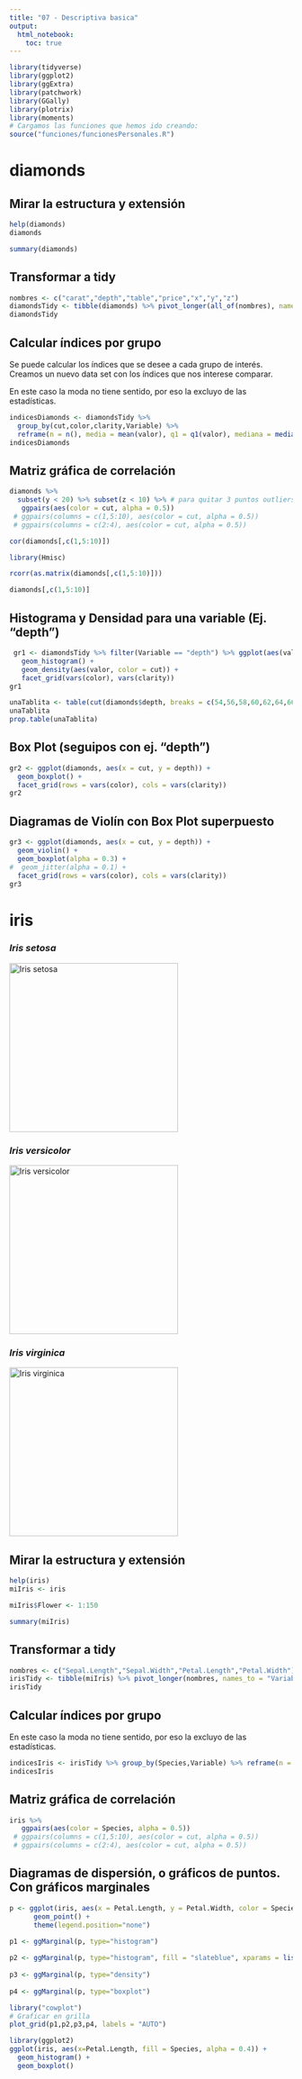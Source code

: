 ```yaml
---
title: "07 - Descriptiva basica"
output: 
  html_notebook: 
    toc: true
---
```


```r
library(tidyverse)
library(ggplot2)
library(ggExtra)
library(patchwork)
library(GGally)
library(plotrix)
library(moments)
# Cargamos las funciones que hemos ido creando:
source("funciones/funcionesPersonales.R")
```

# diamonds

## Mirar la estructura y extensión

```r
help(diamonds)
diamonds
```

```r
summary(diamonds)
```

## Transformar a tidy

```r
nombres <- c("carat","depth","table","price","x","y","z")
diamondsTidy <- tibble(diamonds) %>% pivot_longer(all_of(nombres), names_to = "Variable", values_to = "valor")
diamondsTidy
```

## Calcular índices por grupo

Se puede calcular los índices que se desee a cada grupo de interés. Creamos un nuevo data set con los índices que nos interese comparar.

En este caso la moda no tiene sentido, por eso la excluyo de las estadísticas.

```r
indicesDiamonds <- diamondsTidy %>% 
  group_by(cut,color,clarity,Variable) %>% 
  reframe(n = n(), media = mean(valor), q1 = q1(valor), mediana = median(valor),q3 = q3(valor), sd = sd(valor), varianza = var(valor), cv = sd/media, EE = std.error(valor), asimetria = skewness(valor), curtosis = kurtosis(valor), "IC95-" = ic95(valor)[1], "IC95+" = ic95(valor)[2])
indicesDiamonds
```

## Matriz gráfica de correlación

```r
diamonds %>% 
  subset(y < 20) %>% subset(z < 10) %>% # para quitar 3 puntos outliers
   ggpairs(aes(color = cut, alpha = 0.5))
 # ggpairs(columns = c(1,5:10), aes(color = cut, alpha = 0.5))
 # ggpairs(columns = c(2:4), aes(color = cut, alpha = 0.5))
```

```r
cor(diamonds[,c(1,5:10)])
```
```r
library(Hmisc)

rcorr(as.matrix(diamonds[,c(1,5:10)]))
```
```r
diamonds[,c(1,5:10)]
```


## Histograma y Densidad para una variable (Ej. "depth")

```r
 gr1 <- diamondsTidy %>% filter(Variable == "depth") %>% ggplot(aes(valor, after_stat(density))) + 
   geom_histogram() +
   geom_density(aes(valor, color = cut)) +
   facet_grid(vars(color), vars(clarity))
gr1
```

```r
unaTablita <- table(cut(diamonds$depth, breaks = c(54,56,58,60,62,64,66,68,70)))
unaTablita
prop.table(unaTablita)
```

## Box Plot (seguipos con ej. "depth")

```r
gr2 <- ggplot(diamonds, aes(x = cut, y = depth)) + 
  geom_boxplot() +
  facet_grid(rows = vars(color), cols = vars(clarity))
gr2
```

## Diagramas de Violín con Box Plot superpuesto

```r
gr3 <- ggplot(diamonds, aes(x = cut, y = depth)) + 
  geom_violin() +
  geom_boxplot(alpha = 0.3) +
#  geom_jitter(alpha = 0.1) +
  facet_grid(rows = vars(color), cols = vars(clarity))
gr3
```

# iris

### *Iris setosa*

[![Iris setosa](https://www.plantpref.co.uk/user/products/large/irisseto2.jpg){width="300"}](https://search.brave.com/images?q=iris+setosa&source=web&img=104)

### *Iris versicolor*

[![Iris versicolor](https://www.jardin2m.com/Content/Images/Vegetaux/29IRVERS.jpg){width="300"}](https://duckduckgo.com/?q=Iris+versicolor&t=brave&iax=images&ia=images)

### *Iris virginica*

[![Iris virginica](https://s3.amazonaws.com/eit-planttoolbox-prod/media/images/Iris-virginica--Justin-Meissen--CC-BY-SA.jpg){width="300"}](https://duckduckgo.com/?q=Iris+virginica&t=brave&iax=images&ia=images)

## Mirar la estructura y extensión

```r
help(iris)
miIris <- iris
```

```r
miIris$Flower <- 1:150
```


```r
summary(miIris)
```

## Transformar a tidy

```r
nombres <- c("Sepal.Length","Sepal.Width","Petal.Length","Petal.Width")
irisTidy <- tibble(miIris) %>% pivot_longer(nombres, names_to = "Variable", values_to = "valor")
irisTidy
```

## Calcular índices por grupo

En este caso la moda no tiene sentido, por eso la excluyo de las estadísticas.

```r
indicesIris <- irisTidy %>% group_by(Species,Variable) %>% reframe(n = n(), media = mean(valor), q1 = q1(valor), mediana = median(valor),q3 = q3(valor), sd = sd(valor), varianza = var(valor), cv = sd/media, EE = std.error(valor), "IC95-" = ic95(valor)[1], "IC95+" = ic95(valor)[2])
indicesIris
```

## Matriz gráfica de correlación

```r
iris %>% 
   ggpairs(aes(color = Species, alpha = 0.5))
 # ggpairs(columns = c(1,5:10), aes(color = cut, alpha = 0.5))
 # ggpairs(columns = c(2:4), aes(color = cut, alpha = 0.5))
```

## Diagramas de dispersión, o gráficos de puntos. Con gráficos marginales

```r
p <- ggplot(iris, aes(x = Petal.Length, y = Petal.Width, color = Species, size = Sepal.Length, alpha = 0.3)) +
      geom_point() +
      theme(legend.position="none")
 
p1 <- ggMarginal(p, type="histogram")

p2 <- ggMarginal(p, type="histogram", fill = "slateblue", xparams = list(  bins=10))
 
p3 <- ggMarginal(p, type="density")
 
p4 <- ggMarginal(p, type="boxplot")

```

```r
library("cowplot")
# Graficar en grilla
plot_grid(p1,p2,p3,p4, labels = "AUTO")
```


```r
library(ggplot2)
ggplot(iris, aes(x=Petal.Length, fill = Species, alpha = 0.4)) +
  geom_histogram() +
  geom_boxplot() 
```

